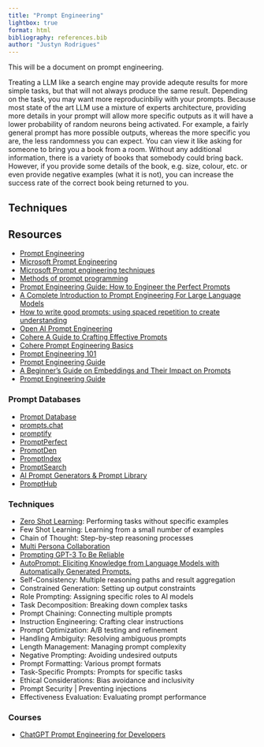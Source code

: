 ```yaml
---
title: "Prompt Engineering"
lightbox: true
format: html
bibliography: references.bib
author: "Justyn Rodrigues"
---
```


This will be a document on prompt engineering.

Treating a LLM like a search engine may provide adequte results for more simple tasks, but that will not always produce the same result. Depending on the task, you may want more reproducinbiliy with your prompts. Because most state of the art LLM use a mixture of experts architecture, providing more details in your prompt will allow more specific outputs as it will have a lower probability of random neurons being activated. For example, a fairly general prompt has more possible outputs, whereas the more specific you are, the less randomness you can expect. You can view it like asking for someone to bring you a book from a room. Without any additional information, there is a variety of books that somebody could bring back. However, if you provide some details of the book, e.g. size, colour, etc. or even provide negative examples (what it is not), you can increase the success rate of the correct book being returned to you.

## Techniques

## Resources

- [Prompt Engineering](https://lilianweng.github.io/posts/2023-03-15-prompt-engineering/)
- [Microsoft Prompt Engineering](https://microsoft.github.io/prompt-engineering/)
- [Microsoft Prompt engineering techniques](https://learn.microsoft.com/en-us/azure/ai-services/openai/concepts/prompt-engineering?tabs=chat)
- [Methods of prompt programming](https://generative.ink/posts/methods-of-prompt-programming/)
- [Prompt Engineering Guide: How to Engineer the Perfect Prompts](https://richardbatt.co.uk/2023/01/12/prompt-engineering-guide-how-to-engineer-the-perfect-prompts/)
- [A Complete Introduction to Prompt Engineering For Large Language Models](https://www.mihaileric.com/posts/a-complete-introduction-to-prompt-engineering/)
- [How to write good prompts: using spaced repetition to create understanding](https://andymatuschak.org/prompts/)
- [Open AI Prompt Engineering](https://help.openai.com/en/articles/6654000-best-practices-for-prompt-engineering-with-the-openai-api)
- [Cohere A Guide to Crafting Effective Prompts](https://docs.cohere.com/v2/docs/crafting-effective-prompts)
- [Cohere Prompt Engineering Basics](https://cohere.com/llmu/prompt-engineering-basics)
- [Prompt Engineering 101](https://humanloop.com/blog/prompt-engineering-101)
- [Prompt Engineering Guide](https://www.promptingguide.ai/)
- [A Beginner's Guide on Embeddings and Their Impact on Prompts](https://www.prompthub.us/blog/a-beginners-guide-on-embeddings-and-their-impact-on-prompts)
- [Prompt Engineering Guide](https://learnprompting.org/docs/introduction)

### Prompt Databases

- [Prompt Database](https://www.thepromptindex.com/prompt-database.php)
- [prompts.chat](https://prompts.chat/)
- [promptify](https://www.promptify.pro/)
- [PromptPerfect](https://promptperfect.jina.ai/)
- [PromotDen](https://promptden.com/)
- [PromptIndex](https://www.thepromptindex.com/)
- [PromptSearch](https://www.ptsearch.info/tags/list/)
- [AI Prompt Generators & Prompt Library](https://hero.page/ai-prompts)
- [PromptHub](https://www.prompthub.us/)

### Techniques

- [Zero Shot Learning](https://arxiv.org/pdf/2205.11916.pdf): Performing tasks without specific examples
- Few Shot Learning: Learning from a small number of examples
- Chain of Thought: Step-by-step reasoning processes
- [Multi Persona Collaboration](https://www.prompthub.us/blog/exploring-multi-persona-prompting-for-better-outputs)
- [Prompting GPT-3 To Be Reliable](https://arxiv.org/abs/2210.09150)
- [AutoPrompt: Eliciting Knowledge from Language Models with Automatically Generated Prompts.](https://arxiv.org/abs/2010.15980)
- Self-Consistency: Multiple reasoning paths and result aggregation 
- Constrained Generation: Setting up output constraints 
- Role Prompting: Assigning specific roles to AI models 
- Task Decomposition: Breaking down complex tasks 
- Prompt Chaining: Connecting multiple prompts 
- Instruction Engineering: Crafting clear instructions 
- Prompt Optimization: A/B testing and refinement 
- Handling Ambiguity: Resolving ambiguous prompts 
- Length Management: Managing prompt complexity 
- Negative Prompting: Avoiding undesired outputs 
- Prompt Formatting: Various prompt formats 
- Task-Specific Prompts: Prompts for specific tasks 
- Ethical Considerations: Bias avoidance and inclusivity 
- Prompt Security | Preventing injections 
- Effectiveness Evaluation: Evaluating prompt performance 

### Courses

- [ChatGPT Prompt Engineering for Developers](https://www.deeplearning.ai/short-courses/chatgpt-prompt-engineering-for-developers/)